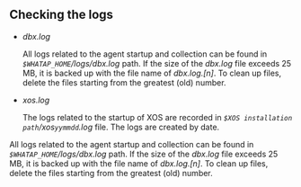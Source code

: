 ## Checking the logs

<Xclude product="mssql">

- _dbx.log_

  All logs related to the agent startup and collection can be found in _`$WHATAP_HOME`/logs/dbx.log_ path. If the size of the _dbx.log_ file exceeds 25 MB, it is backed up with the file name of _dbx.log.[n]_. To clean up files, delete the files starting from the greatest (old) number.

- _xos.log_

  The logs related to the startup of XOS are recorded in _`$XOS installation path`/xos`yymmdd`.log_ file. The logs are created by date.

</Xclude>

<InDoc product="mssql">

All logs related to the agent startup and collection can be found in _`$WHATAP_HOME`/logs/dbx.log_ path. If the size of the _dbx.log_ file exceeds 25 MB, it is backed up with the file name of _dbx.log.[n]_. To clean up files, delete the files starting from the greatest (old) number.

</InDoc>
